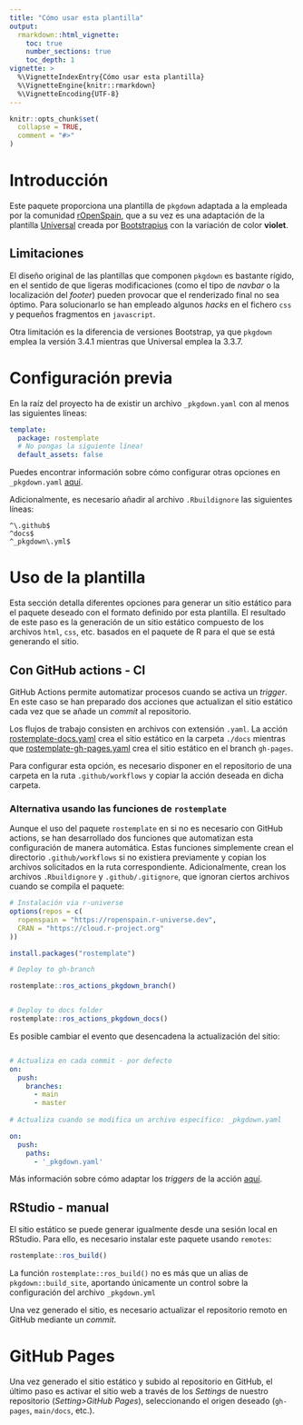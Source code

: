 ---
title: "Cómo usar esta plantilla"
output: 
  rmarkdown::html_vignette:
    toc: true
    number_sections: true 
    toc_depth: 1
vignette: >
  %\VignetteIndexEntry{Cómo usar esta plantilla}
  %\VignetteEngine{knitr::rmarkdown}
  %\VignetteEncoding{UTF-8}
---

```{r, include = FALSE}
knitr::opts_chunk$set(
  collapse = TRUE,
  comment = "#>"
)

```


# Introducción 

Este paquete proporciona una plantilla de `pkgdown` adaptada a la empleada por 
la comunidad [rOpenSpain](https://ropenspain.es/), que a su vez es una 
adaptación de la plantilla 
[Universal](https://bootstrapious.com/p/universal-business-e-commerce-template) 
creada por [Bootstrapius](https://bootstrapious.com/p/universal-business-e-commerce-template) con la variación de color **violet**.

## Limitaciones

El diseño original de las plantillas que componen `pkgdown` es bastante rígido, 
en el sentido de que ligeras modificaciones (como el tipo de *navbar* o la 
localización del *footer*) pueden provocar que el renderizado final no sea 
óptimo. Para solucionarlo se han empleado algunos *hacks* en el fichero `css` 
y pequeños fragmentos en `javascript`.

Otra limitación es la diferencia de versiones Bootstrap, ya que `pkgdown` 
emplea la versión 3.4.1 mientras que Universal emplea la 3.3.7.
  

# Configuración previa

En la raíz del proyecto ha de existir un archivo `_pkgdown.yaml` con al menos 
las siguientes líneas:

``` yaml
template:
  package: rostemplate
  # No pongas la siguiente línea!
  default_assets: false

```

Puedes encontrar información sobre cómo configurar otras opciones en 
`_pkgdown.yaml` [aquí](https://pkgdown.r-lib.org/articles/pkgdown.html).

Adicionalmente, es necesario añadir al archivo `.Rbuildignore` 
las siguientes líneas:

```
^\.github$
^docs$
^_pkgdown\.yml$

```

# Uso de la plantilla

Esta sección detalla diferentes opciones para generar un sitio estático para el 
paquete deseado con el formato definido por esta plantilla. El resultado de 
este paso es la generación de un sitio estático compuesto de los archivos 
`html`, `css`, etc. basados en el paquete de R para el que se está generando 
el sitio.


## Con GitHub actions - CI

GitHub Actions permite automatizar procesos cuando se activa un *trigger*. 
En este caso se han preparado dos acciones que actualizan el sitio estático 
cada vez que se añade un *commit* al repositorio. 

Los flujos de trabajo consisten en archivos con extensión `.yaml`. La acción [rostemplate-docs.yaml](https://github.com/ropenspain/rostemplate/blob/main/inst/yaml/rostemplate-docs.yaml) crea el sitio estático en la carpeta `./docs` mientras que [rostemplate-gh-pages.yaml](https://github.com/ropenspain/rostemplate/blob/main/inst/yaml/rostemplate-gh-pages.yaml) crea el sitio estático en el branch `gh-pages`.

Para configurar esta opción, es necesario disponer en el repositorio de una 
carpeta en la ruta `.github/workflows` y copiar la acción deseada en dicha 
carpeta.

### Alternativa usando las funciones de `rostemplate`

Aunque el uso del paquete `rostemplate` en si no es necesario con 
GitHub actions, se han desarrollado dos funciones que automatizan 
esta configuración de manera automática. Estas funciones simplemente crean el 
directorio `.github/workflows` si no existiera previamente y copian 
los archivos solicitados en la ruta correspondiente. Adicionalmente, crean los
archivos `.Rbuildignore` y `.github/.gitignore`, que ignoran ciertos archivos
cuando se compila el paquete:

```{r eval=FALSE}

# Instalación via r-universe
options(repos = c(
  ropenspain = "https://ropenspain.r-universe.dev",
  CRAN = "https://cloud.r-project.org"
))

install.packages("rostemplate")

# Deploy to gh-branch

rostemplate::ros_actions_pkgdown_branch()


# Deploy to docs folder
rostemplate::ros_actions_pkgdown_docs()
```


Es posible cambiar el evento que desencadena la actualización del sitio:

```yaml 

# Actualiza en cada commit - por defecto
on:
  push:
    branches:
      - main
      - master
      
# Actualiza cuando se modifica un archivo específico: _pkgdown.yaml

on:
  push:
    paths:
      - '_pkgdown.yaml'

```

Más información sobre cómo adaptar los *triggers* de la acción [aquí](https://docs.github.com/es/free-pro-team@latest/actions/reference/events-that-trigger-workflows).

## RStudio - manual

El sitio estático se puede generar igualmente desde una sesión local en 
RStudio. Para ello, es necesario instalar este paquete usando `remotes`:


```{r eval=FALSE}
rostemplate::ros_build()
```

La función `rostemplate::ros_build()` no es más que un alias de 
`pkgdown::build_site`, aportando únicamente un control sobre la configuración
del archivo `_pkgdown.yml` 

Una vez generado el sitio, es necesario actualizar el repositorio remoto en 
GitHub mediante un *commit*.

# GitHub Pages

Una vez generado el sitio estático y subido al repositorio en GitHub, 
el último paso es activar el sitio web a través de los *Settings* de 
nuestro repositorio (*Setting>GitHub Pages*), seleccionando el origen deseado 
(`gh-pages`, `main/docs`, etc.).
